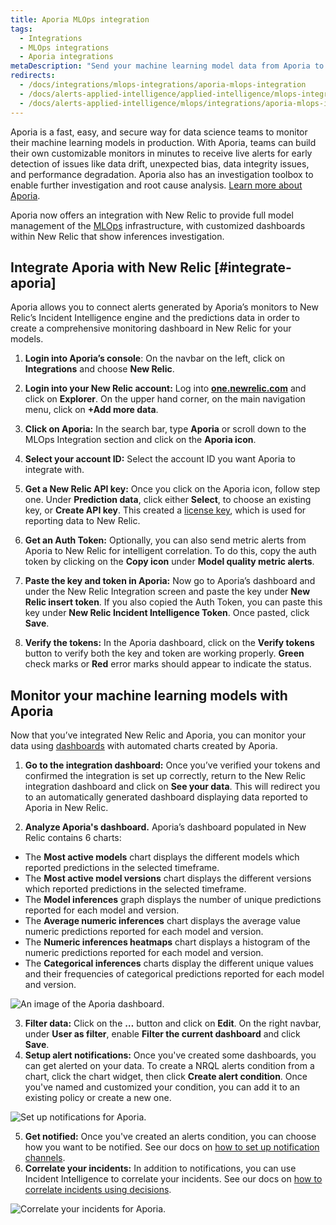 ```yaml
---
title: Aporia MLOps integration
tags:
  - Integrations
  - MLOps integrations
  - Aporia integrations
metaDescription: "Send your machine learning model data from Aporia to New Relic to understand your model's performance."
redirects:
  - /docs/integrations/mlops-integrations/aporia-mlops-integration
  - /docs/alerts-applied-intelligence/applied-intelligence/mlops-integrations/aporia-mlops-integration
  - /docs/alerts-applied-intelligence/mlops/integrations/aporia-mlops-integration
---
```


Aporia is a fast, easy, and secure way for data science teams to monitor their machine learning models in production. With Aporia, teams can build their own customizable monitors in minutes to receive live alerts for early detection of issues like data drift, unexpected bias, data integrity issues, and performance degradation. Aporia also has an investigation toolbox to enable further investigation and root cause analysis. [Learn more about Aporia](https://www.aporia.com).

Aporia now offers an integration with New Relic to provide full model management of the [MLOps](/docs/alerts-applied-intelligence/mlops/get-started/intro-mlops/) infrastructure, with customized dashboards within New Relic that show inferences investigation.

## Integrate Aporia with New Relic [#integrate-aporia]

Aporia allows you to connect alerts generated by Aporia’s monitors to New Relic’s Incident Intelligence engine and the predictions data in order to create a comprehensive monitoring dashboard in New Relic for your models.

1. **Login into Aporia’s console**: On the navbar on the left, click on **Integrations** and choose **New Relic**.

2. **Login into your New Relic account:** Log into **[one.newrelic.com](https://one.newrelic.com)** and click on **Explorer**. On the upper hand corner, on the main navigation menu, click on **+Add more data**.

3. **Click on Aporia:** In the search bar, type **Aporia** or scroll down to the MLOps Integration section and click on the **Aporia icon**.

4. **Select your account ID:** Select the account ID you want Aporia to integrate with.
5. **Get a New Relic API key:** Once you click on the Aporia icon, follow step one. Under **Prediction data**, click either **Select**, to choose an existing key, or **Create API key**. This created a [license key](/docs/apis/intro-apis/new-relic-api-keys/#ingest-license-key), which is used for reporting data to New Relic.

6. **Get an Auth Token:** Optionally, you can also send metric alerts from Aporia to New Relic for intelligent correlation. To do this, copy the auth token by clicking on the **Copy icon** under **Model quality metric alerts**.

7. **Paste the key and token in Aporia:** Now go to Aporia’s dashboard and under the New Relic Integration screen and paste the key under **New Relic insert token**. If you also copied the Auth Token, you can paste this key under **New Relic Incident Intelligence Token**. Once pasted, click **Save**.

8. **Verify the tokens:** In the Aporia dashboard, click on the **Verify tokens** button to verify both the key and token are working properly. **Green** check marks or **Red** error marks should appear to indicate the status.

## Monitor your machine learning models with Aporia

Now that you’ve integrated New Relic and Aporia, you can monitor your data using [dashboards](/docs/query-your-data/explore-query-data/dashboards/introduction-dashboards/) with automated charts created by Aporia.

1. **Go to the integration dashboard:** Once you’ve verified your tokens and confirmed the integration is set up correctly, return to the New Relic integration dashboard and click on **See your data**. This will redirect you to an automatically generated dashboard displaying data reported to Aporia in New Relic.

2. **Analyze Aporia's dashboard.** Aporia’s dashboard populated in New Relic contains 6 charts:

- The **Most active models** chart displays the different models which reported predictions in the selected timeframe.
- The **Most active model versions** chart displays the different versions which reported predictions in the selected timeframe.
- The **Model inferences** graph displays the number of unique predictions reported for each model and version.
- The **Average numeric inferences** chart displays the average value numeric predictions reported for each model and version.
- The **Numeric inferences heatmaps** chart displays a histogram of the numeric predictions reported for each model and version.
- The **Categorical inferences** charts display the different unique values and their frequencies of categorical predictions reported for each model and version.

![An image of the Aporia dashboard.](src/images/aporia1.png 'An image of the Aporia dashboard')

3. **Filter data:** Click on the **…** button and click on **Edit**. On the right navbar, under **User as filter**, enable **Filter the current dashboard** and click **Save**.
4. **Setup alert notifications:** Once you've created some dashboards, you can get alerted on your data. To create a NRQL alerts condition from a chart, click the chart widget, then click **Create alert condition**. Once you've named and customized your condition, you can add it to an existing policy or create a new one.

![Set up notifications for Aporia.](src/images/aporia2.png 'Set up notifications for Aporia')

5. **Get notified:** Once you've created an alerts condition, you can choose how you want to be notified. See our docs on [how to set up notification channels](/docs/alerts-applied-intelligence/new-relic-alerts/alert-notifications/notification-channels-control-where-send-alerts).
6. **Correlate your incidents:** In addition to notifications, you can use Incident Intelligence to correlate your incidents. See our docs on [how to correlate incidents using decisions](/docs/alerts-applied-intelligence/applied-intelligence/incident-intelligence/change-applied-intelligence-correlation-logic-decisions).

![Correlate your incidents for Aporia.](src/images/aporia3.png 'Correlate your incidents for Aporia')
